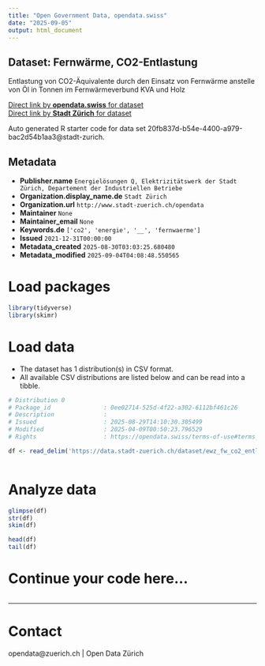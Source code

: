 ```yaml
---
title: "Open Government Data, opendata.swiss"
date: "2025-09-05"
output: html_document
---
```


## Dataset: Fernwärme, CO2-Entlastung


Entlastung von CO2-Äquivalente durch den Einsatz von Fernwärme anstelle von Öl in Tonnen im Fernwärmeverbund KVA und Holz


[Direct link by **opendata.swiss** for dataset](https://opendata.swiss/de/dataset/fernwarme-co2-entlastung)<br>
[Direct link by **Stadt Zürich** for dataset](https://data.stadt-zuerich.ch/dataset/ewz_fw_co2_entlastung_kva_und_holz)

Auto generated R starter code for data set 20fb837d-b54e-4400-a979-bac2d54b1aa3@stadt-zurich.

## Metadata

- **Publisher.name** `Energielösungen Q, Elektrizitätswerk der Stadt Zürich, Departement der Industriellen Betriebe`
- **Organization.display_name.de** `Stadt Zürich`
- **Organization.url** `http://www.stadt-zuerich.ch/opendata`
- **Maintainer** `None`
- **Maintainer_email** `None`
- **Keywords.de** `['co2', 'energie', '__', 'fernwaerme']`
- **Issued** `2021-12-31T00:00:00`
- **Metadata_created** `2025-08-30T03:03:25.680480`
- **Metadata_modified** `2025-09-04T04:08:48.550565`


# Load packages

```r

library(tidyverse)
library(skimr)

```

# Load data

-   The dataset has 1 distribution(s) in CSV format.
-   All available CSV distributions are listed below and can be read into a tibble.

```r

# Distribution 0
# Package_id               : 0ee02714-525d-4f22-a302-6112bf461c26
# Description              : 
# Issued                   : 2025-08-29T14:10:30.305499
# Modified                 : 2025-04-09T00:50:23.796529
# Rights                   : https://opendata.swiss/terms-of-use#terms_open

df <- read_delim('https://data.stadt-zuerich.ch/dataset/ewz_fw_co2_entlastung_kva_und_holz/download/fw_co2_entlastung_kva_und_holz.csv')



```

# Analyze data

```r

glimpse(df)
str(df)
skim(df)

head(df)
tail(df)

```

# Continue your code here...

```r

```

------------------------------------------------------------------------

# Contact

opendata@zuerich.ch | Open Data Zürich
